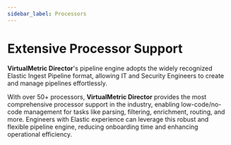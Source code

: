 ```yaml
---
sidebar_label: Processors
---
```


# Extensive Processor Support

**VirtualMetric Director**'s pipeline engine adopts the widely recognized Elastic Ingest Pipeline format, allowing IT and Security Engineers to create and manage pipelines effortlessly.

With over 50+ processors, **VirtualMetric Director** provides the most comprehensive processor support in the industry, enabling low-code/no-code management for tasks like parsing, filtering, enrichment, routing, and more. Engineers with Elastic experience can leverage this robust and flexible pipeline engine, reducing onboarding time and enhancing operational efficiency.
